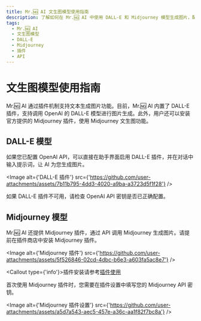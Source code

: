 ```yaml
---
title: Mr.🆖 AI 文生图模型使用指南
description: 了解如何在 Mr.🆖 AI 中使用 DALL-E 和 Midjourney 模型生成图片，配置插件并调用 API。
tags:
  - Mr.🆖 AI
  - 文生图模型
  - DALL-E
  - Midjourney
  - 插件
  - API
---
```


# 文生图模型使用指南

Mr.🆖 AI 通过插件机制支持文本生成图片功能。目前，Mr.🆖 AI 内置了 DALL-E 插件，支持调用 OpenAI 的 DALL-E 模型进行图片生成。此外，用户还可以安装官方提供的 Midjourney 插件，使用 Midjourney 文生图功能。

## DALL-E 模型

如果您已配置 OpenAI API，可以直接在助手界面启用 DALL-E 插件，并在对话中输入提示词，让 AI 为您生成图片。

<Image alt={'DALL-E 插件'} src={'https://github.com/user-attachments/assets/7b11b795-4dd3-4020-a9ba-a3723d5f1f28'} />

如果 DALL-E 插件不可用，请检查 OpenAI API 密钥是否已正确配置。

## Midjourney 模型

Mr.🆖 AI 还提供 Midjourney 插件，通过 API 调用 Midjourney 生成图片。请提前在插件商店中安装 Midjourney 插件。

<Image alt={'Midjourney 插件'} src={'https://github.com/user-attachments/assets/5f526846-02cd-4dbc-b6e3-a603fa5ac8e7'} />

<Callout type={'info'}>插件安装请参考[插件使用](/zh/docs/usage/plugins/basic-usage)</Callout>

首次使用 Midjourney 插件时，您需要在插件设置中填写您的 Midjourney API 密钥。

<Image alt={'Midjourney 插件设置'} src={'https://github.com/user-attachments/assets/a5d7a543-aec5-457e-a36c-aa1f82f7bc8a'} />
